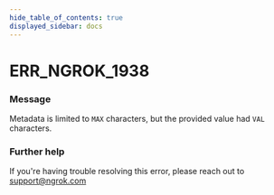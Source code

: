 ```yaml
---
hide_table_of_contents: true
displayed_sidebar: docs
---
```



# ERR_NGROK_1938

### Message

Metadata is limited to `MAX` characters, but the provided value had `VAL` characters.

<ErrorDetails error="err_ngrok_1938" />

### Further help

If you're having trouble resolving this error, please reach out to [support@ngrok.com](mailto:support@ngrok.com?subject=Help%20with%20ERR_NGROK_1938)

